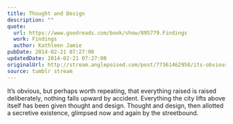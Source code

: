 ```yaml
---
title: Thought and Design
description: ""
quote:
  url: https://www.goodreads.com/book/show/895779.Findings
  work: Findings
  author: Kathleen Jamie
pubDate: 2014-02-21 07:27:00
updatedDate: 2014-02-21 07:27:00
originalUrl: http://stream.anglepoised.com/post/77361462958/its-obvious-but-perhaps-worth-repeating-that
source: tumblr stream
---
```


It’s obvious, but perhaps worth repeating, that everything raised is raised deliberately, nothing falls upward by accident. Everything the city lifts above itself has been given thought and design. Thought and design, then allotted a secretive existence, glimpsed now and again by the streetbound.
